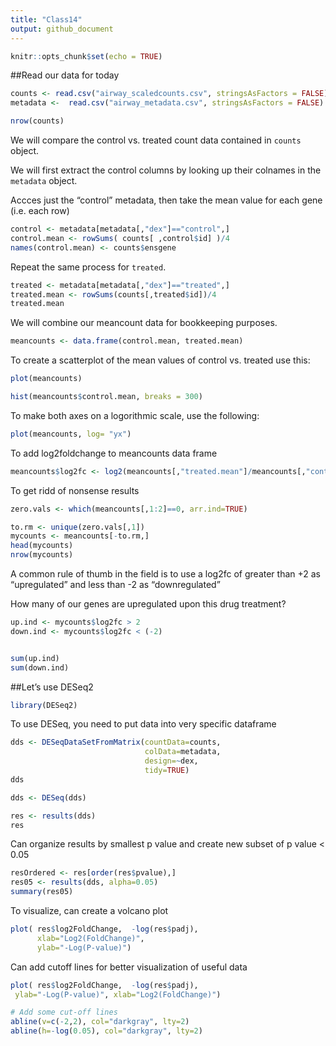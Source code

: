 ```yaml
---
title: "Class14"
output: github_document
---
```


```r
knitr::opts_chunk$set(echo = TRUE)
```

##Read our data for today


```r
counts <- read.csv("airway_scaledcounts.csv", stringsAsFactors = FALSE)
metadata <-  read.csv("airway_metadata.csv", stringsAsFactors = FALSE)

nrow(counts)
```

We will compare the control vs. treated count data contained in `counts` object. 

We will first extract the control columns by looking up their colnames in the `metadata` object.

Accces just the "control" metadata, then take the mean value for each gene (i.e. each row)

```r
control <- metadata[metadata[,"dex"]=="control",]
control.mean <- rowSums( counts[ ,control$id] )/4 
names(control.mean) <- counts$ensgene
```

Repeat the same process for `treated`.

```r
treated <- metadata[metadata[,"dex"]=="treated",]
treated.mean <- rowSums(counts[,treated$id])/4
treated.mean
```


We will combine our meancount data for bookkeeping purposes.




```r
meancounts <- data.frame(control.mean, treated.mean)
```

To create a scatterplot of the mean values of control vs. treated use this:

```r
plot(meancounts)
```


```r
hist(meancounts$control.mean, breaks = 300)
```


To make both axes on a logorithmic scale, use the following:

```r
plot(meancounts, log= "yx")
```

To add log2foldchange to meancounts data frame

```r
meancounts$log2fc <- log2(meancounts[,"treated.mean"]/meancounts[,"control.mean"])
```


To get ridd of nonsense results

```r
zero.vals <- which(meancounts[,1:2]==0, arr.ind=TRUE)

to.rm <- unique(zero.vals[,1])
mycounts <- meancounts[-to.rm,]
head(mycounts)
nrow(mycounts)
```

A common rule of thumb in the field is to use a log2fc of greater than +2 as "upregulated" and less than -2 as "downregulated"

How many of our genes are upregulated upon this drug treatment?

```r
up.ind <- mycounts$log2fc > 2
down.ind <- mycounts$log2fc < (-2)


sum(up.ind)
sum(down.ind)
```

##Let's use DESeq2

```r
library(DESeq2)
```

To use DESeq, you need to put data into very specific dataframe


```r
dds <- DESeqDataSetFromMatrix(countData=counts, 
                              colData=metadata, 
                              design=~dex, 
                              tidy=TRUE)
dds
```


```r
dds <- DESeq(dds)
```

```r
res <- results(dds)
res
```

Can organize results by smallest p value and create new subset of p value < 0.05

```r
resOrdered <- res[order(res$pvalue),]
res05 <- results(dds, alpha=0.05)
summary(res05)
```

To visualize, can create a volcano plot

```r
plot( res$log2FoldChange,  -log(res$padj), 
      xlab="Log2(FoldChange)",
      ylab="-Log(P-value)")
```

Can add cutoff lines for better visualization of useful data

```r
plot( res$log2FoldChange,  -log(res$padj), 
 ylab="-Log(P-value)", xlab="Log2(FoldChange)")

# Add some cut-off lines
abline(v=c(-2,2), col="darkgray", lty=2)
abline(h=-log(0.05), col="darkgray", lty=2)
```

